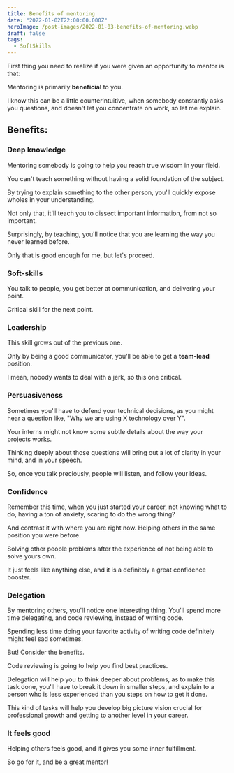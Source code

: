 ```yaml
---
title: Benefits of mentoring
date: "2022-01-02T22:00:00.000Z"
heroImage: /post-images/2022-01-03-benefits-of-mentoring.webp
draft: false
tags:
  - SoftSkills
---
```


First thing you need to realize if you were given an opportunity to mentor is that:

Mentoring is primarily **beneficial** to you.

I know this can be a little counterintuitive, when somebody constantly asks you questions, and doesn't let you concentrate on work, so let me explain.

## Benefits:

### Deep knowledge

Mentoring somebody is going to help you reach true wisdom in your field.

You can't teach something without having a solid foundation of the subject.

By trying to explain something to the other person, you'll quickly expose wholes in your understanding.

Not only that, it'll teach you to dissect important information, from not so important.

Surprisingly, by teaching, you'll notice that you are learning the way you never learned before.

Only that is good enough for me, but let's proceed.

### Soft-skills

You talk to people, you get better at communication, and delivering your point.

Critical skill for the next point.

### Leadership

This skill grows out of the previous one.

Only by being a good communicator, you'll be able to get a **team-lead** position.

I mean, nobody wants to deal with a jerk, so this one critical.

### Persuasiveness

Sometimes you'll have to defend your technical decisions, as you might hear a question like, "Why we are using X technology over Y".

Your interns might not know some subtle details about the way your projects works.

Thinking deeply about those questions will bring out a lot of clarity in your mind, and in your speech.

So, once you talk preciously, people will listen, and follow your ideas.

### Confidence

Remember this time, when you just started your career, not knowing what to do, having a ton of anxiety, scaring to do the wrong thing?

And contrast it with where you are right now. Helping others in the same position you were before.

Solving other people problems after the experience of not being able to solve yours own.

It just feels like anything else, and it is a definitely a great confidence booster.

### Delegation

By mentoring others, you'll notice one interesting thing. You'll spend more time delegating, and code reviewing, instead of writing code.

Spending less time doing your favorite activity of writing code definitely might feel sad sometimes.

But! Consider the benefits.

Code reviewing is going to help you find best practices.

Delegation will help you to think deeper about problems, as to make this task done, you'll have to break it down in smaller steps, and explain to a person who is less experienced than you steps on how to get it done.

This kind of tasks will help you develop big picture vision crucial for professional growth and getting to another level in your career.

### It feels good

Helping others feels good, and it gives you some inner fulfillment.

So go for it, and be a great mentor!
